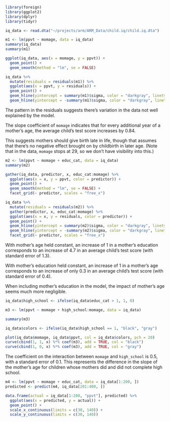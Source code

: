 ```r
library(foreign)
library(ggplot2)
library(dplyr)
library(tidyr)

iq_data <- read.dta("~/projects/arm/ARM_Data/child.iq/child.iq.dta")

```

```r
m1 <- lm(ppvt ~ momage, data = iq_data)
summary(iq_data)
summary(m1)

ggplot(iq_data, aes(x = momage, y = ppvt)) +
  geom_point() +
  geom_smooth(method = "lm", se = FALSE)

iq_data %>%
  mutate(residuals = residuals(m1)) %>%
  ggplot(aes(x = ppvt, y = residuals)) +
  geom_point() +
  geom_hline(yintercept = summary(m1)$sigma, color = "darkgray", linetype = 2) +
  geom_hline(yintercept = -summary(m1)$sigma, color = "darkgray", linetype = 2)

```

The pattern in the residuals suggests there's variation in the data not well explained by the model.

The slope coefficient of `momage` indicates that for every additional year of a mother's age, the average child's test score increases by 0.84.

This suggests mothers should give birth late in life, though that assumes that there's no negative effect brought on by childbirth in later age. (Note that in the data, `momage` stops at 29, so we don't have visibility into this.)

```r
m2 <- lm(ppvt ~ momage + educ_cat, data = iq_data)
summary(m2)

gather(iq_data, predictor, x, educ_cat:momage) %>%
  ggplot(aes(x = x, y = ppvt, color = predictor)) +
  geom_point() +
  geom_smooth(method = "lm", se = FALSE) +
  facet_grid(~ predictor, scales = "free_x")

iq_data %>%
  mutate(residuals = residuals(m2)) %>%
  gather(predictor, x, educ_cat:momage) %>%
  ggplot(aes(x = x, y = residuals, color = predictor)) +
  geom_point() +
  geom_hline(yintercept = summary(m2)$sigma, color = "darkgray", linetype = 2) +
  geom_hline(yintercept = -summary(m2)$sigma, color = "darkgray", linetype = 2) +
  facet_grid(~ predictor, scales = "free_x")

```

With mother's age held constant, an increase of 1 in a mother's education corresponds to an increase of 4.7 in an average child's test score (with standard error of 1.3).

With mother's education held constant, an increase of 1 in a mother's age corresponds to an increase of only 0.3 in an average child's test score (with standard error of 0.4).

When including mother's education in the model, the impact of mother's age seems much more negligible.

```r
iq_data$high_school <- ifelse(iq_data$educ_cat > 1, 1, 0)

m3 <- lm(ppvt ~ momage + high_school:momage, data = iq_data)

summary(m3)

iq_data$colors <- ifelse(iq_data$high_school == 1, "black", "gray")

plot(iq_data$momage, iq_data$ppvt, col = iq_data$colors, pch = 20)
curve(cbind(1, 1, x) %*% coef(m3), add = TRUE, col = "black")
curve(cbind(1, 0, x) %*% coef(m3), add = TRUE, col = "gray")

```

The coefficient on the interaction between `momage` and `high_school` is 0.5, with a standard error of 0.1. This represents the difference in the slope of the mother's age for children whose mothers did and did not complete high school.

```r
m4 <- lm(ppvt ~ momage + educ_cat, data = iq_data[1:200, ])
predicted <- predict(m4, iq_data[201:400, ])

data.frame(actual = iq_data[1:200, "ppvt"], predicted) %>%
  ggplot(aes(x = predicted, y = actual)) +
  geom_point() +
  scale_x_continuous(limits = c(30, 140)) +
  scale_y_continuous(limits = c(30, 140))

```
